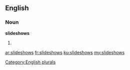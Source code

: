 ==English==

===Noun===
'''slideshows'''

# {{plural of|slideshow}}

[[Category:English plurals]]

[[ar:slideshows]]
[[fr:slideshows]]
[[ku:slideshows]]
[[my:slideshows]]